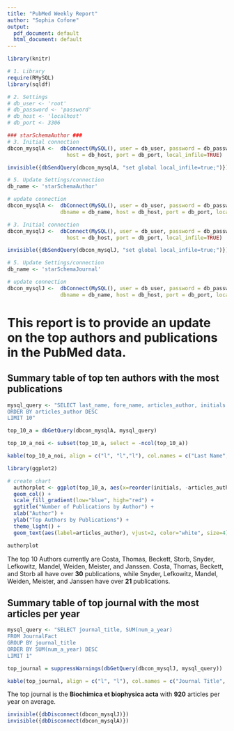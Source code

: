 ```yaml
---
title: "PubMed Weekly Report"
author: "Sophia Cofone"
output:
  pdf_document: default
  html_document: default
---
```


```r
library(knitr)
```

```r
# 1. Library
require(RMySQL)
library(sqldf)

# 2. Settings
# db_user <- 'root'
# db_password <- 'password'
# db_host <- 'localhost'
# db_port <- 3306

### starSchemaAuthor ###
# 3. Initial connection
dbcon_mysqlA <-  dbConnect(MySQL(), user = db_user, password = db_password,
                   host = db_host, port = db_port, local_infile=TRUE)

invisible({dbSendQuery(dbcon_mysqlA, "set global local_infile=true;")})

# 5. Update Settings/connection
db_name <- 'starSchemaAuthor'

# update connection
dbcon_mysqlA <-  dbConnect(MySQL(), user = db_user, password = db_password,
                 dbname = db_name, host = db_host, port = db_port, local_infile=TRUE)

# 3. Initial connection
dbcon_mysqlJ <-  dbConnect(MySQL(), user = db_user, password = db_password,
                   host = db_host, port = db_port, local_infile=TRUE)

invisible({dbSendQuery(dbcon_mysqlJ, "set global local_infile=true;")})

# 5. Update Settings/connection
db_name <- 'starSchemaJournal'

# update connection
dbcon_mysqlJ <-  dbConnect(MySQL(), user = db_user, password = db_password,
                 dbname = db_name, host = db_host, port = db_port, local_infile=TRUE)
```

# This report is to provide an update on the top authors and publications in the PubMed data.

## Summary table of top ten authors with the most publications
```r
mysql_query <- "SELECT last_name, fore_name, articles_author, initials FROM AuthorFact 
ORDER BY articles_author DESC 
LIMIT 10"

top_10_a = dbGetQuery(dbcon_mysqlA, mysql_query)

top_10_a_noi <- subset(top_10_a, select = -ncol(top_10_a))

kable(top_10_a_noi, align = c("l", "l","l"), col.names = c("Last Name", "Fore Name", "Number of Articles"))
```
```r

library(ggplot2)

# create chart
  authorplot <- ggplot(top_10_a, aes(x=reorder(initials, -articles_author), y=articles_author, fill=articles_author)) +
  geom_col() +
  scale_fill_gradient(low="blue", high="red") + 
  ggtitle("Number of Publications by Author") +
  xlab("Author") +
  ylab("Top Authors by Publications") +
  theme_light() +
  geom_text(aes(label=articles_author), vjust=2, color="white", size=4)

authorplot

```
The top 10 Authors currently are Costa, Thomas, Beckett, Storb, Snyder, Lefkowitz, Mandel, Weiden, Meister, and Janssen. Costa, Thomas, Beckett, and Storb all have over **30** publications, while Snyder, Lefkowitz, Mandel, Weiden, Meister, and Janssen have over **21** publications. 

## Summary table of top journal with the most articles per year
```r
mysql_query <- "SELECT journal_title, SUM(num_a_year) 
FROM JournalFact 
GROUP BY journal_title 
ORDER BY SUM(num_a_year) DESC 
LIMIT 1"

top_journal = suppressWarnings(dbGetQuery(dbcon_mysqlJ, mysql_query))

kable(top_journal, align = c("l", "l"), col.names = c("Journal Title", "Average Articles per Year"))
```
The top journal is the **Biochimica et biophysica acta** with **920** articles per year on average. 

```r
invisible({dbDisconnect(dbcon_mysqlJ)})
invisible({dbDisconnect(dbcon_mysqlA)})
```

